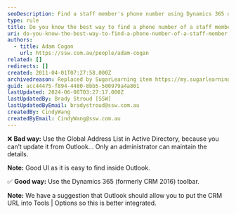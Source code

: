 ```yaml
---
seoDescription: Find a staff member's phone number using Dynamics 365 or avoid outdated methods like Active Directory.
type: rule
title: Do you know the best way to find a phone number of a staff member?
uri: do-you-know-the-best-way-to-find-a-phone-number-of-a-staff-member
authors:
  - title: Adam Cogan
    url: https://ssw.com.au/people/adam-cogan
related: []
redirects: []
created: 2011-04-01T07:27:58.000Z
archivedreason: Replaced by SugarLearning item https://my.sugarlearning.com/SSW/items/12987/find-an-employees-phone-number
guid: acc44475-f894-4480-8bb5-500979a4a801
lastUpdated: 2024-06-08T03:27:17.000Z
lastUpdatedBy: Brady Stroud [SSW]
lastUpdatedByEmail: bradystroud@ssw.com.au
createdBy: CindyWang
createdByEmail: CindyWang@ssw.com.au
---
```


❌ **Bad way:** Use the Global Address List in Active Directory, because you can’t update it from Outlook... Only an administrator can maintain the details.

**Note:** Good UI as it is easy to find inside Outlook.

✅ **Good way:** Use the Dynamics 365 (formerly CRM 2016) toolbar.

**Note:** We have a suggestion that Outlook should allow you to put the CRM URL into Tools | Options so this is better integrated.
